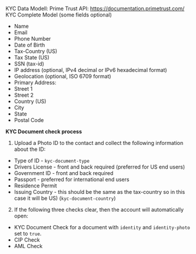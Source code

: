 KYC Data Modell:
Prime Trust API: https://documentation.primetrust.com/
KYC Complete Model (some fields optional)
-   Name 
-   Email
-   Phone Number
-   Date of Birth
-   Tax-Country (US)
-   Tax State (US)
-   SSN (tax-id)
-   IP address (optional, IPv4 decimal or IPv6 hexadecimal format)
-   Geolocation (optional, ISO 6709 format)
-   Primary Address:
-   Street 1
-   Street 2
-   Country (US)
-   City
-   State
-   Postal Code

 **KYC Document check process**
1.  Upload a Photo ID to the contact and collect the following information about the ID:
-   Type of ID - `kyc-document-type`
-   Drivers License - front and back required (preferred for US end users)
-   Government ID - front and back required
-   Passport - preferred for international end users
-   Residence Permit
-   Issuing Country - this should be the same as the tax-country so in this case it will be US) (`kyc-document-country`)
2.  If the following three checks clear, then the account will automatically open: 
-   KYC Document Check for a document with `identity` and `identity-photo` set to `true`.
-   CIP Check 
-   AML Check